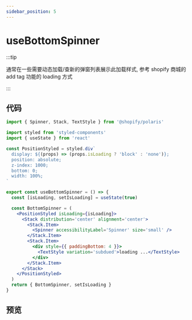 ```yaml
---
sidebar_position: 5
---
```


# useBottomSpinner

:::tip

通常在一些需要动态加载/查新的弹窗列表展示此加载样式, 参考 shopify 商城的 add tag 功能的 loading 方式

:::

## 代码

```jsx title="src/hooks/useBottomSpinner"
import { Spinner, Stack, TextStyle } from '@shopify/polaris'

import styled from 'styled-components'
import { useState } from 'react'

const PositionStyled = styled.div`
  display: ${(props) => (props.isLoading ? 'block' : 'none')};
  position: absolute;
  z-index: 1000;
  bottom: 0;
  width: 100%;
`

export const useBottomSpinner = () => {
  const [isLoading, setIsLoading] = useState(true)

  const BottomSpinner = (
    <PositionStyled isLoading={isLoading}>
      <Stack distribution='center' alignment='center'>
        <Stack.Item>
          <Spinner accessibilityLabel='Spinner' size='small' />
        </Stack.Item>
        <Stack.Item>
          <div style={{ paddingBottom: 4 }}>
            <TextStyle variation='subdued'>loading ...</TextStyle>
          </div>
        </Stack.Item>
      </Stack>
    </PositionStyled>
  )
  return { BottomSpinner, setIsLoading }
}
```

## 预览


<EmbedSandBox src='https://codesandbox.io/embed/usebottomspinner-h8oji4?fontsize=14&hidenavigation=1&theme=dark'></EmbedSandBox>
